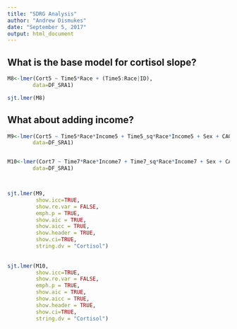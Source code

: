 ```yaml
---
title: "SDRG Analysis"
author: "Andrew Dismukes"
date: "September 5, 2017"
output: html_document
---
```


## What is the base model for cortisol slope?

```r

M8<-lmer(Cort5 ~ Time5*Race + (Time5:Race|ID),
		data=DF_SRA1)

sjt.lmer(M8)
```

## What about adding income?

```r

M9<-lmer(Cort5 ~ Time5*Race*Income5 + Time5_sq*Race*Income5 + Sex + CAGE5 + (Time5 + Time5_sq|ID),
		data=DF_SRA1)


M10<-lmer(Cort7 ~ Time7*Race*Income7 + Time7_sq*Race*Income7 + Sex + CAGE7 + (Time7 + Time7_sq|ID),
		data=DF_SRA1)



sjt.lmer(M9, 
         show.icc=TRUE, 
         show.re.var = FALSE, 
         emph.p = TRUE,
         show.aic = TRUE,
         show.aicc = TRUE,
         show.header = TRUE,
         show.ci=TRUE,
         string.dv = "Cortisol")
         
         
sjt.lmer(M10, 
         show.icc=TRUE, 
         show.re.var = FALSE, 
         emph.p = TRUE,
         show.aic = TRUE,
         show.aicc = TRUE,
         show.header = TRUE,
         show.ci=TRUE,
         string.dv = "Cortisol")


```


